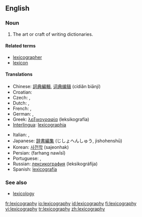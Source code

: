 ==English==
{{wikipedia}}

===Noun===
{{en-noun|-}}

# The art or craft of writing dictionaries.

====Related terms====
*[[lexicographer]]
*[[lexicon]]

====Translations====
{{trans-top|art or craft of writing dictionaries}}
*Chinese: [[詞典編輯]], [[词典编辑]] (cídiǎn biānjí)
*Croatian: {{t-|hr|leksikografija|f}}
* Czech: {{t-|cs|lexikografie|f}}, 
* Dutch: {{t|nl|lexicografie|f}}, 
* French: {{t|fr|lexicographie|f}}, 
* German: {{t|de|Lexikographie|f}}, 
*Greek: [[λεξικογραφία]] (leksikografía) {{f}}
*[[Interlingua]]: [[lexicographia]]
{{trans-mid}}
* Italian: {{t|it|lessicografia|f}}, 
*Japanese: [[辞書編集]] (じしょへんしゅう, jishohenshū)
*Korean: [[사전학]] (sajeonhak)
*Persian: {{FAchar|[[فرهنگ نویسی]]}} (farhang nawīsī)
* Portuguese: {{t|pt|lexicografia|f}}, 
*Russian: [[лексикография]] (leksikográfija) {{f}}
*Spanish: [[lexicografía]] {{f}}
{{trans-bottom}}

===See also===
*[[lexicology]]

[[fr:lexicography]]
[[io:lexicography]]
[[id:lexicography]]
[[fi:lexicography]]
[[vi:lexicography]]
[[tr:lexicography]]
[[zh:lexicography]]